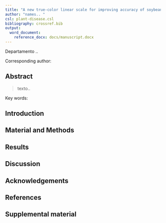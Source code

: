 ```yaml
---
title: "A new true-color linear scale for improving accuracy of soybean rust severity visual estimates"
author: "names.. "
csl: plant-disease.csl
bibliography: crossref.bib
output: 
  word_document:
    reference_docx: docs/manuscript.docx
---
```



Departamento ..

Corresponding author: 

## Abstract

> texto..


Key words: 



## Introduction


## Material and Methods


## Results


## Discussion


## Acknowledgements


## References



## Supplemental material
